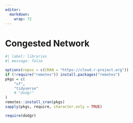 ```yaml
---
editor: 
  markdown: 
    wrap: 72
---
```

# Congested Network {#sec-congnet}

```r
#| label: libraries
#| message: false

options(repos = c(CRAN = "https://cloud.r-project.org"))
if (!require("remotes")) install.packages("remotes")
pkgs = c(
    "sf",
    "tidyverse"
    # "dodgr"
)
remotes::install_cran(pkgs)
sapply(pkgs, require, character.only = TRUE)

require(dodgr)
```






